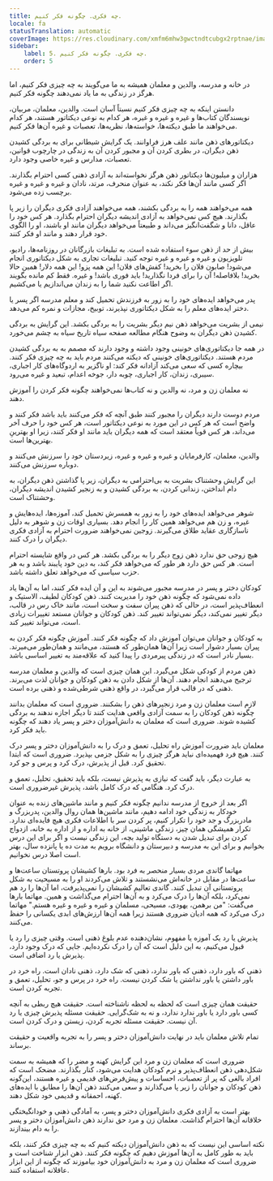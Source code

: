 ```yaml
---
title: چه فکری. چگونه فکر کنیم.
locale: fa
statusTranslation: automatic
coverImage: https://res.cloudinary.com/xmfm6mhw3gwctndtcubgx2rptnae/image/upload/v1740337243/small_cover_educacion_fundamental_a051170f1c.webp
sidebar:
    label: 5. چه فکری. چگونه فکر کنیم.
    order: 5
---
```

در خانه و مدرسه، والدین و معلمان همیشه به ما می‌گویند به چه چیزی فکر کنیم، اما هرگز در زندگی به ما یاد نمی‌دهند چگونه فکر کنیم.

دانستن اینکه به چه چیزی فکر کنیم نسبتاً آسان است. والدین، معلمان، مربیان، نویسندگان کتاب‌ها و غیره و غیره و غیره، هر کدام به نوعی دیکتاتور هستند، هر کدام می‌خواهند ما طبق دیکته‌ها، خواسته‌ها، نظریه‌ها، تعصبات و غیره آن‌ها فکر کنیم.

دیکتاتورهای ذهن مانند علف هرز فراوانند. یک گرایش شیطانی برای به بردگی کشیدن ذهن دیگران، در بطری کردن آن و مجبور کردن آن به زندگی در چارچوب قوانین، تعصبات، مدارس و غیره خاصی وجود دارد.

هزاران و میلیون‌ها دیکتاتور ذهن هرگز نخواسته‌اند به آزادی ذهنی کسی احترام بگذارند. اگر کسی مانند آن‌ها فکر نکند، به عنوان منحرف، مرتد، نادان و غیره و غیره و غیره برچسب زده می‌شود.

همه می‌خواهند همه را به بردگی بکشند، همه می‌خواهند آزادی فکری دیگران را زیر پا بگذارند. هیچ کس نمی‌خواهد به آزادی اندیشه دیگران احترام بگذارد. هر کس خود را عاقل، دانا و شگفت‌انگیز می‌داند و طبیعتاً می‌خواهد دیگران مانند او باشند، او را الگوی خود قرار دهند و مانند او فکر کنند.

بیش از حد از ذهن سوء استفاده شده است. به تبلیغات بازرگانان در روزنامه‌ها، رادیو، تلویزیون و غیره و غیره و غیره توجه کنید. تبلیغات تجاری به شکل دیکتاتوری انجام می‌شود! صابون فلان را بخرید! کفش‌های فلان! این همه پزو! این همه دلار! همین حالا بخرید! بلافاصله! آن را برای فردا نگذارید! باید فوری باشد! و غیره. فقط کم مانده بگویند اگر اطاعت نکنید شما را به زندان می‌اندازیم یا می‌کشیم.

پدر می‌خواهد ایده‌های خود را به زور به فرزندش تحمیل کند و معلم مدرسه اگر پسر یا دختر ایده‌های معلم را به شکل دیکتاتوری نپذیرند، توبیخ، مجازات و نمره کم می‌دهد.

نیمی از بشریت می‌خواهد ذهن نیم دیگر بشریت را به بردگی بکشد. این گرایش به بردگی کشیدن ذهن دیگران به وضوح هنگام مطالعه صفحه سیاه تاریخ سیاه به چشم می‌خورد.

در همه جا دیکتاتوری‌های خونینی وجود داشته و وجود دارند که مصمم به به بردگی کشیدن مردم هستند. دیکتاتوری‌های خونینی که دیکته می‌کنند مردم باید به چه چیزی فکر کنند. بیچاره کسی که سعی می‌کند آزادانه فکر کند: او ناگزیر به اردوگاه‌های کار اجباری، سیبری، زندان، کار اجباری، چوبه دار، جوخه اعدام، تبعید و غیره می‌رود.

نه معلمان زن و مرد، نه والدین و نه کتاب‌ها نمی‌خواهند چگونه فکر کردن را آموزش دهند.

مردم دوست دارند دیگران را مجبور کنند طبق آنچه که فکر می‌کنند باید باشد فکر کنند و واضح است که هر کس در این مورد به نوعی دیکتاتور است، هر کس خود را حرف آخر می‌داند، هر کس قویاً معتقد است که همه دیگران باید مانند او فکر کنند، زیرا او بهترینِ بهترین‌ها است.

والدین، معلمان، کارفرمایان و غیره و غیره و غیره، زیردستان خود را سرزنش می‌کنند و دوباره سرزنش می‌کنند.

این گرایش وحشتناک بشریت به بی‌احترامی به دیگران، زیر پا گذاشتن ذهن دیگران، به دام انداختن، زندانی کردن، به بردگی کشیدن و به زنجیر کشیدن اندیشه دیگران، وحشتناک است.

شوهر می‌خواهد ایده‌های خود را به زور به همسرش تحمیل کند، آموزه‌ها، ایده‌هایش و غیره، و زن هم می‌خواهد همین کار را انجام دهد. بسیاری اوقات زن و شوهر به دلیل ناسازگاری عقاید طلاق می‌گیرند. زوجین نمی‌خواهند ضرورت احترام به آزادی فکری دیگران را درک کنند.

هیچ زوجی حق ندارد ذهن زوج دیگر را به بردگی بکشد. هر کس در واقع شایسته احترام است. هر کس حق دارد هر طور که می‌خواهد فکر کند، به دین خود پایبند باشد و به هر حزب سیاسی که می‌خواهد تعلق داشته باشد.

کودکان دختر و پسر در مدرسه مجبور می‌شوند به این و آن ایده فکر کنند، اما به آن‌ها یاد داده نمی‌شود که چگونه ذهن خود را مدیریت کنند. ذهن کودکان لطیف، الاستیک و انعطاف‌پذیر است، در حالی که ذهن پیران سفت و سخت است، مانند خاک رس در قالب، دیگر تغییر نمی‌کند، دیگر نمی‌تواند تغییر کند. ذهن کودکان و جوانان مستعد تغییرات زیادی است، می‌تواند تغییر کند.

به کودکان و جوانان می‌توان آموزش داد که چگونه فکر کنند. آموزش چگونه فکر کردن به پیران بسیار دشوار است زیرا آن‌ها همان‌طور که هستند، می‌مانند و همان‌طور می‌میرند. بسیار نادر است که در زندگی پیرمردی را پیدا کنید که علاقه‌مند به تغییر اساسی باشد.

ذهن مردم از کودکی شکل می‌گیرد. این همان چیزی است که والدین و معلمان مدرسه ترجیح می‌دهند انجام دهند. آن‌ها از شکل دادن به ذهن کودکان و جوانان لذت می‌برند. ذهنی که در قالب قرار می‌گیرد، در واقع ذهنی شرطی‌شده و ذهنی برده است.

لازم است معلمان زن و مرد زنجیرهای ذهن را بشکنند. ضروری است که معلمان بدانند چگونه ذهن کودکان را به سمت آزادی واقعی هدایت کنند تا دیگر اجازه ندهند به بردگی کشیده شوند. ضروری است که معلمان به دانش‌آموزان دختر و پسر یاد دهند که چگونه باید فکر کرد.

معلمان باید ضرورت آموزش راه تحلیل، تعمق و درک را به دانش‌آموزان دختر و پسر درک کنند. هیچ فرد فهمیده‌ای نباید هرگز چیزی را به شکل جزمی بپذیرد. ضروری است که ابتدا تحقیق کرد. قبل از پذیرش، درک کرد و پرس و جو کرد.

به عبارت دیگر، باید گفت که نیازی به پذیرش نیست، بلکه باید تحقیق، تحلیل، تعمق و درک کرد. هنگامی که درک کامل باشد، پذیرش غیرضروری است.

اگر بعد از خروج از مدرسه ندانیم چگونه فکر کنیم و مانند ماشین‌های زنده به عنوان خودکار به زندگی خود ادامه دهیم، مانند ماشین‌ها همان روال والدین، پدربزرگ و مادربزرگ و جد خود را تکرار کنیم، پر کردن سر با اطلاعات فکری هیچ فایده‌ای ندارد. تکرار همیشگی همان چیز، زندگی ماشینی، از خانه به اداره و از اداره به خانه، ازدواج کردن برای تبدیل شدن به دستگاه تولید بچه، این زندگی نیست و اگر برای این درس بخوانیم و برای این به مدرسه و دبیرستان و دانشگاه برویم به مدت ده یا پانزده سال، بهتر است اصلا درس نخوانیم.

مهاتما گاندی مردی بسیار منحصر به فرد بود. بارها کشیشان پروتستان ساعت‌ها و ساعت‌ها در مقابل در خانه‌اش می‌نشستند و تلاش می‌کردند او را به مسیحیت به شکل پروتستانی آن تبدیل کنند. گاندی تعالیم کشیشان را نمی‌پذیرفت، اما آن‌ها را رد هم نمی‌کرد، بلکه آن‌ها را درک می‌کرد و به آن‌ها احترام می‌گذاشت و همین. مهاتما بارها می‌گفت: "من برهمن، یهودی، مسیحی، مسلمان و غیره و غیره و غیره هستم." مهاتما درک می‌کرد که همه ادیان ضروری هستند زیرا همه آن‌ها ارزش‌های ابدی یکسانی را حفظ می‌کنند.

پذیرش یا رد یک آموزه یا مفهوم، نشان‌دهنده عدم بلوغ ذهنی است. وقتی چیزی را رد یا قبول می‌کنیم، به این دلیل است که آن را درک نکرده‌ایم. جایی که درک وجود دارد، پذیرش یا رد اضافی است.

ذهنی که باور دارد، ذهنی که باور ندارد، ذهنی که شک دارد، ذهنی نادان است. راه خرد در باور داشتن یا باور نداشتن یا شک کردن نیست. راه خرد در پرس و جو، تحلیل، تعمق و تجربه کردن است.

حقیقت همان چیزی است که لحظه به لحظه ناشناخته است. حقیقت هیچ ربطی به آنچه کسی باور دارد یا باور ندارد ندارد، و نه به شک‌گرایی. حقیقت مسئله پذیرش چیزی یا رد آن نیست. حقیقت مسئله تجربه کردن، زیستن و درک کردن است.

تمام تلاش معلمان باید در نهایت دانش‌آموزان دختر و پسر را به تجربه واقعیت و حقیقت برساند.

ضروری است که معلمان زن و مرد این گرایش کهنه و مضر را که همیشه به سمت شکل‌دهی ذهن انعطاف‌پذیر و نرم کودکان هدایت می‌شود، کنار بگذارند. مضحک است که افراد بالغی که پر از تعصبات، احساسات و پیش‌فرض‌های قدیمی و غیره هستند، این‌گونه ذهن کودکان و جوانان را زیر پا می‌گذارند و سعی می‌کنند ذهن آن‌ها را مطابق با ایده‌های کهنه، احمقانه و قدیمی خود شکل دهند.

بهتر است به آزادی فکری دانش‌آموزان دختر و پسر، به آمادگی ذهنی و خودانگیختگی خلاقانه آن‌ها احترام گذاشت. معلمان زن و مرد حق ندارند ذهن دانش‌آموزان دختر و پسر را به دام بیندازند.

نکته اساسی این نیست که به ذهن دانش‌آموزان دیکته کنیم که به چه چیزی فکر کنند، بلکه باید به طور کامل به آن‌ها آموزش دهیم که چگونه فکر کنند. ذهن ابزار شناخت است و ضروری است که معلمان زن و مرد به دانش‌آموزان خود بیاموزند که چگونه از این ابزار عاقلانه استفاده کنند.

